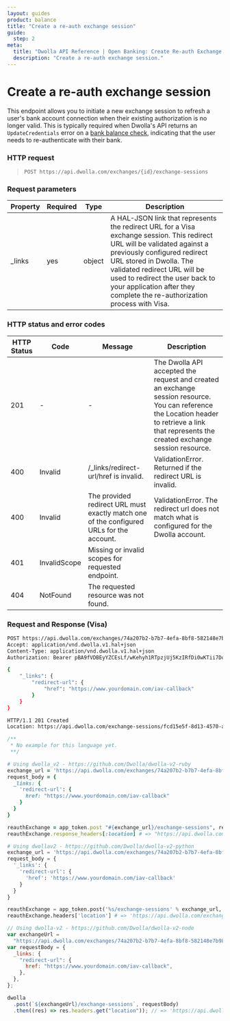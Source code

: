```yaml
---
layout: guides
product: balance
title: "Create a re-auth exchange session"
guide:
  step: 2
meta:
  title: "Dwolla API Reference | Open Banking: Create Re-auth Exchange Session"
  description: "Create a re-auth exchange session."
---
```


# Create a re-auth exchange session

This endpoint allows you to initiate a new exchange session to refresh a user's bank account connection when their existing authorization is no longer valid. This is typically required when Dwolla's API returns an `UpdateCredentials` error on a [bank balance check](https://developers.dwolla.com/docs/balance/api-reference/open-banking/retrieve-bank-balance), indicating that the user needs to re-authenticate with their bank.

### HTTP request

> `POST https://api.dwolla.com/exchanges/{id}/exchange-sessions`

### Request parameters

| Property | Required | Type   | Description                                                                                                                                                                                                                                                                                                                        |
| -------- | -------- | ------ | ---------------------------------------------------------------------------------------------------------------------------------------------------------------------------------------------------------------------------------------------------------------------------------------------------------------------------------- |
| \_links  | yes      | object | A HAL-JSON link that represents the redirect URL for a Visa exchange session. This redirect URL will be validated against a previously configured redirect URL stored in Dwolla. The validated redirect URL will be used to redirect the user back to your application after they complete the re-authorization process with Visa. |

### HTTP status and error codes

| HTTP Status | Code         | Message                                                                                  | Description                                                                                                                                                                                   |
| ----------- | ------------ | ---------------------------------------------------------------------------------------- | --------------------------------------------------------------------------------------------------------------------------------------------------------------------------------------------- |
| 201         | -            | -                                                                                        | The Dwolla API accepted the request and created an exchange session resource. You can reference the Location header to retrieve a link that represents the created exchange session resource. |
| 400         | Invalid      | /\_links/redirect-url/href is invalid.                                                   | ValidationError. Returned if the redirect URL is invalid.                                                                                                                                     |
| 400         | Invalid      | The provided redirect URL must exactly match one of the configured URLs for the account. | ValidationError. The redirect url does not match what is configured for the Dwolla account.                                                                                                   |
| 401         | InvalidScope | Missing or invalid scopes for requested endpoint.                                        |
| 404         | NotFound     | The requested resource was not found.                                                    |

### Request and Response (Visa)

```bash
POST https://api.dwolla.com/exchanges/74a207b2-b7b7-4efa-8bf8-582148e7b980/exchange-sessions
Accept: application/vnd.dwolla.v1.hal+json
Content-Type: application/vnd.dwolla.v1.hal+json
Authorization: Bearer pBA9fVDBEyYZCEsLf/wKehyh1RTpzjUj5KzIRfDi0wKTii7DqY

{
    "_links": {
        "redirect-url": {
            "href": "https://www.yourdomain.com/iav-callback"
        }
    }
}

HTTP/1.1 201 Created
Location: https://api.dwolla.com/exchange-sessions/fcd15e5f-8d13-4570-a9b7-7fb49e55941d
```

```php
/**
 * No example for this language yet.
 **/
```

```ruby
# Using dwolla_v2 - https://github.com/Dwolla/dwolla-v2-ruby
exchange_url = 'https://api.dwolla.com/exchanges/74a207b2-b7b7-4efa-8bf8-582148e7b980'
request_body = {
  _links: {
    'redirect-url': {
      href: "https://www.yourdomain.com/iav-callback"
    }
  }
}

reauthExchange = app_token.post "#{exchange_url}/exchange-sessions", request_body
reauthExchange.response_headers[:location] # => "https://api.dwolla.com/exchange-sessions/fcd15e5f-8d13-4570-a9b7-7fb49e55941d"
```

```python
# Using dwollav2 - https://github.com/Dwolla/dwolla-v2-python
exchange_url = 'https://api.dwolla.com/exchanges/74a207b2-b7b7-4efa-8bf8-582148e7b980'
request_body = {
  '_links': {
    'redirect-url': {
      'href': 'https://www.yourdomain.com/iav-callback'
    }
  }
}

reauthExchange = app_token.post('%s/exchange-sessions' % exchange_url, request_body)
reauthExchange.headers['location'] # => 'https://api.dwolla.com/exchange-sessions/fcd15e5f-8d13-4570-a9b7-7fb49e55941d'
```

```javascript
// Using dwolla-v2 - https://github.com/Dwolla/dwolla-v2-node
var exchangeUrl =
  "https://api.dwolla.com/exchanges/74a207b2-b7b7-4efa-8bf8-582148e7b980";
var requestBody = {
  _links: {
    "redirect-url": {
      href: "https://www.yourdomain.com/iav-callback",
    },
  },
};

dwolla
  .post(`${exchangeUrl}/exchange-sessions`, requestBody)
  .then((res) => res.headers.get("location")); // => 'https://api.dwolla.com/exchange-sessions/fcd15e5f-8d13-4570-a9b7-7fb49e55941d'
```
